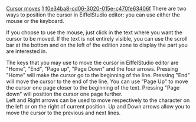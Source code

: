 [[Property:title|Cursor moves]]
[[Property:weight|1]]
[[Property:uuid|f0e34ba8-cd06-3020-015e-c470fe63406f]]
There are two ways to position the cursor in EiffelStudio editor: you can use either the mouse or the keyboard.

If you choose to use the mouse, just click in the text where you want the cursor to be moved. If the text is not entirely visible, you can use the scroll bar at the bottom and on the left of the edition zone to display the part you are interested in.

The keys that you may use to move the cursor in EiffelStudio editor are "Home", "End", "Page up", "Page Down" and the four arrows. Pressing "Home" will make the cursor go to the beginning of the line. Pressing "End" will move the cursor to the end of the line. You can use "Page Up" to move the cursor one page closer to the beginning of the text. Pressing "Page down" will position the cursor one page further. <br/>
Left and Right arrows can be used to move respectively to the character on the left or on the right of current position. Up and Down arrows allow you to move the cursor to the previous and next lines. 

{{tip| '''Tip''': By maintaining "Ctrl" pressed as you use Left and Right arrows, you will move the cursor to the next or previous word instead of the next or previous character. }}




